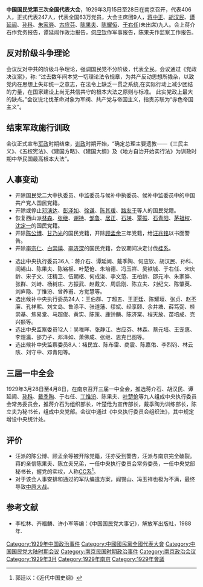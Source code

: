 '''中国国民党第三次全国代表大会'''，1929年3月15日至28日在南京召开，代表406人，正式代表247人，代表全国63万党员，大会主席团9人，[[蒋中正|蒋中正]]、[[胡汉民|胡汉民]]、[[谭延闿|谭延闿]]、[[孙科|孙科]]、[[朱家骅|朱家骅]]、[[古应芬|古应芬]]、[[陈果夫|陈果夫]]、[[陈耀恒|陈耀恒]]、[[于右任|于右任]](未出席)九人。会上蒋介石作党务报告，谭延闿作政治报告，[[何应钦|何应钦]]作军事报告，陈果夫作监察工作报告。

==反对阶级斗争理论==
会议反对中共的阶级斗争理论，强调国民党不分阶级，代表全民。会议通过《党政决议案》，称: “过去数年间本党一切理论法令规章，为共产反动思想所撬杂，以致党内在思想上失却统一之意志，在法令上缺乏一贯之系统,在实际行动上减少团结的力量，在国家建设上尚无共信共守的根本大法之原则与标准。 此实党政上最大的缺点。”会议说北伐革命对象为军阀、共产党与帝国主义，指责苏联为“赤色帝国主义”。

==结束军政施行训政==
会议正式宣布[[军政|军政]]时期结束，[[训政|训政]]时期开始，“确定总理主要遗教——《三民主义》、《五权宪法》、《建国方略》、《建国大纲》及《地方自治开始实行法》为训政时期中华民国最高根本大法”。<!-- 会议追认了《训政纲领》及《军队编遣大纲》。会议通过了《训政时期党、政府人民行使政权之分际及方略案》。其中规定由国民党“领导国民,扶植中华民国之政权治权”, 各地政治分会立即取消。会议通过了《训政时期经济建设实施纲要方针案》、《确定教育宗旨及其实施方针案》、《确定地方自治之方略及程序以立政治建设之基础案》等。 -->

==人事变动==
*开除国民党二大中执委员、中监委员与候补中执委员、候补中监委员中的中国共产党人国民党籍。
*开除或停止[[邓演达|邓演达]]、[[彭泽如|彭泽如]]、[[徐谦|徐谦]]、[[陈其瑗|陈其瑗]]、[[路友于|路友于]]等人的国民党籍。
*恢复西山派[[林森|林森]]、[[张继|张继]]、[[谢持|谢持]]、[[邹鲁|邹鲁]]、[[居正|居正]]、[[石瑛|石瑛]]、[[覃振|覃振]]、[[石青阳|石青阳]]、[[茅祖权|茅祖权]]、[[沈定一|沈定一]]的国民党籍。
*开除[[陈公博|陈公博]]、[[甘乃光|甘乃光]]的国民党籍，开除[[顾孟余|顾孟余]]三年党籍，给[[汪兆铭|汪兆铭]]以书面警告。
*开除[[李宗仁|李宗仁]]、[[白崇禧|白崇禧]]、[[李济深|李济深]]的国民党籍，会议期间决定讨伐[[桂系|桂系]]。

*选出中央执行委员36人：蒋介石、谭延闿、戴季陶、何应钦、胡汉民、孙科、阎锡山、陈果夫、陈铭枢、叶楚伧、朱培德、冯玉祥、吴铁城、于右任、宋庆龄、宋子文、汪精卫、伍朝枢、何成浚、李文范、王柏龄、邵元冲、朱家骅、张群、刘峙、杨树庄、方振武、赵戴文、周启刚、陈立夫、刘纪文、陈肇英、刘庐隐、丁惟汾、曾养甫、方觉慧等。
*选出候补中央执行委员24人：王伯群、丁超五、王正廷、陈耀垣、张贞、赵丕廉、孔祥熙、刘文岛、鲁涤平、张道藩、缪斌、经享颐、余井塘、薛笃弼、桂崇基、焦易堂、马超俊、黄实、陈策、鹿钟麟、陈济棠、程天放、苗培成、克兴额等。
*选出中央监察委员12人：吴稚晖、张静江、古应芬、林森、蔡元培、王宠惠、李煜瀛、邵力子、邓泽如、萧佛成、张继、恩克巴图等。
*选出候补中央监察委员8人：褚民宜、陈布雷、商震、陈嘉佑、李烈钧、林云陔、刘守中、邓青阳等。

==三届一中全会==
1929年3月28日至4月8日，在南京召开三届一中全会，推选蒋介石、胡汉民、谭延闿、[[孙科|孙科]]、[[戴季陶|戴季陶]]、于右任、[[丁惟汾|丁惟汾]]、陈果夫、[[叶楚伧|叶楚伧]]等九人组成中央执行委员会常务委员会，推蒋介石为组织部长，叶楚伧为宣传部长，戴季陶为训练部长，陈立夫为秘书长，组成中央党部。会议中通过《中央执行委员会组织法》，其中规定增设中央统计处。
<!-- 会议还通过了《整饬党纪之通令案》、《训政时期经济建设实施纲要方针案》、《中央执行委员会系统图》等。由戴季陶、陈果夫、 叶楚伧、周启刚、张道藩等组成修改党部组织条例委员会；由王宠惠、桂崇基、何应钦、叶楚伧、邵元冲、刘庐隐、程天放等组 成整理三大决议案的专门委员会。 -->

==评价==
*汪派的陈公博、顾孟余等被开除党籍，汪亦受到警告，汪派与南京完全破裂。蒋的亲信陈果夫、陈立夫兄弟，一任中央执行委员会常务委员，一任中央党部秘书长，握党的实权，人称[[CC系|CC系]]<ref>郭廷以：《近代中国史纲》</ref>。
*对于该会人事安排和通过的军队编遣方案，阎锡山、冯玉祥也极为不满，最终导致[[中原大战|中原大战]]。

==参考文献==
<div class="references-small">
<references />
</div>
*李松林、齐福麟、许小军等编：《中国国民党大事记》，解放军出版社，1988年.

{{中國國民黨會議|全代會}}

[[Category:1929年中国政治事件|Category:1929年中国政治事件]]
[[Category:中國國民黨全國代表大會|Category:中國國民黨全國代表大會]]
[[Category:中国国民党大陆时期会议|Category:中国国民党大陆时期会议]]
[[Category:南京民国时期政治事件|Category:南京民国时期政治事件]]
[[Category:南京政治会议|Category:南京政治会议]]
[[Category:1929年3月|Category:1929年3月]]
[[Category:1929年南京|Category:1929年南京]]
[[Category:1929年會議|Category:1929年會議]]